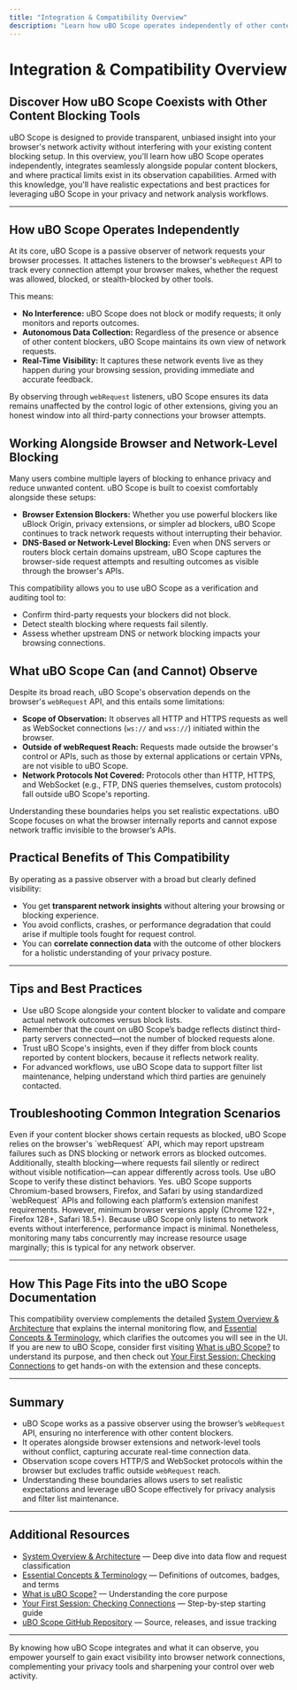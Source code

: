 ```yaml
---
title: "Integration & Compatibility Overview"
description: "Learn how uBO Scope operates independently of other content blockers and works alongside browser and network-level blocking tools. Discover its high compatibility, and where its observation scope ends (e.g., requests outside of webRequest reach, certain network protocols), to set realistic expectations for integration."
---
```


# Integration & Compatibility Overview

## Discover How uBO Scope Coexists with Other Content Blocking Tools

uBO Scope is designed to provide transparent, unbiased insight into your browser's network activity without interfering with your existing content blocking setup. In this overview, you'll learn how uBO Scope operates independently, integrates seamlessly alongside popular content blockers, and where practical limits exist in its observation capabilities. Armed with this knowledge, you'll have realistic expectations and best practices for leveraging uBO Scope in your privacy and network analysis workflows.

---

## How uBO Scope Operates Independently

At its core, uBO Scope is a passive observer of network requests your browser processes. It attaches listeners to the browser's `webRequest` API to track every connection attempt your browser makes, whether the request was allowed, blocked, or stealth-blocked by other tools.

This means:

- **No Interference:** uBO Scope does not block or modify requests; it only monitors and reports outcomes.
- **Autonomous Data Collection:** Regardless of the presence or absence of other content blockers, uBO Scope maintains its own view of network requests.
- **Real-Time Visibility:** It captures these network events live as they happen during your browsing session, providing immediate and accurate feedback.

By observing through `webRequest` listeners, uBO Scope ensures its data remains unaffected by the control logic of other extensions, giving you an honest window into all third-party connections your browser attempts.

## Working Alongside Browser and Network-Level Blocking

Many users combine multiple layers of blocking to enhance privacy and reduce unwanted content. uBO Scope is built to coexist comfortably alongside these setups:

- **Browser Extension Blockers:** Whether you use powerful blockers like uBlock Origin, privacy extensions, or simpler ad blockers, uBO Scope continues to track network requests without interrupting their behavior.
- **DNS-Based or Network-Level Blocking:** Even when DNS servers or routers block certain domains upstream, uBO Scope captures the browser-side request attempts and resulting outcomes as visible through the browser's APIs.

This compatibility allows you to use uBO Scope as a verification and auditing tool to:

- Confirm third-party requests your blockers did not block.
- Detect stealth blocking where requests fail silently.
- Assess whether upstream DNS or network blocking impacts your browsing connections.

## What uBO Scope Can (and Cannot) Observe

Despite its broad reach, uBO Scope's observation depends on the browser's `webRequest` API, and this entails some limitations:

- **Scope of Observation:** It observes all HTTP and HTTPS requests as well as WebSocket connections (`ws://` and `wss://`) initiated within the browser.
- **Outside of webRequest Reach:** Requests made outside the browser's control or APIs, such as those by external applications or certain VPNs, are not visible to uBO Scope.
- **Network Protocols Not Covered:** Protocols other than HTTP, HTTPS, and WebSocket (e.g., FTP, DNS queries themselves, custom protocols) fall outside uBO Scope's reporting.

Understanding these boundaries helps you set realistic expectations. uBO Scope focuses on what the browser internally reports and cannot expose network traffic invisible to the browser’s APIs.

## Practical Benefits of This Compatibility

By operating as a passive observer with a broad but clearly defined visibility:

- You get **transparent network insights** without altering your browsing or blocking experience.
- You avoid conflicts, crashes, or performance degradation that could arise if multiple tools fought for request control.
- You can **correlate connection data** with the outcome of other blockers for a holistic understanding of your privacy posture.

---

## Tips and Best Practices

- Use uBO Scope alongside your content blocker to validate and compare actual network outcomes versus block lists.
- Remember that the count on uBO Scope’s badge reflects distinct third-party servers connected—not the number of blocked requests alone.
- Trust uBO Scope's insights, even if they differ from block counts reported by content blockers, because it reflects network reality.
- For advanced workflows, use uBO Scope data to support filter list maintenance, helping understand which third parties are genuinely contacted.

## Troubleshooting Common Integration Scenarios

<AccordionGroup title='Troubleshooting Integration Issues'>
<Accordion title='Why am I seeing connections that my content blocker claims to have blocked?'>
Even if your content blocker shows certain requests as blocked, uBO Scope relies on the browser's `webRequest` API, which may report upstream failures such as DNS blocking or network errors as blocked outcomes. Additionally, stealth blocking—where requests fail silently or redirect without visible notification—can appear differently across tools. Use uBO Scope to verify these distinct behaviors.
</Accordion>
<Accordion title='Does uBO Scope work with all major browsers?'>
Yes. uBO Scope supports Chromium-based browsers, Firefox, and Safari by using standardized `webRequest` APIs and following each platform’s extension manifest requirements. However, minimum browser versions apply (Chrome 122+, Firefox 128+, Safari 18.5+).
</Accordion>
<Accordion title='Will uBO Scope slow down my browsing?'>
Because uBO Scope only listens to network events without interference, performance impact is minimal. Nonetheless, monitoring many tabs concurrently may increase resource usage marginally; this is typical for any network observer.
</Accordion>
</AccordionGroup>

---

## How This Page Fits into the uBO Scope Documentation

This compatibility overview complements the detailed [System Overview & Architecture](../architecture-core-concepts/system-overview-architecture) that explains the internal monitoring flow, and [Essential Concepts & Terminology](../architecture-core-concepts/core-concepts-terminology), which clarifies the outcomes you will see in the UI. If you are new to uBO Scope, consider first visiting [What is uBO Scope?](../product-intro-value/what-is-ubo-scope) to understand its purpose, and then check out [Your First Session: Checking Connections](../../getting-started/first-use-and-validation/first-use) to get hands-on with the extension and these concepts.

---

## Summary

- uBO Scope works as a passive observer using the browser’s `webRequest` API, ensuring no interference with other content blockers.
- It operates alongside browser extensions and network-level tools without conflict, capturing accurate real-time connection data.
- Observation scope covers HTTP/S and WebSocket protocols within the browser but excludes traffic outside `webRequest` reach.
- Understanding these boundaries allows users to set realistic expectations and leverage uBO Scope effectively for privacy analysis and filter list maintenance.

---

## Additional Resources

- [System Overview & Architecture](../architecture-core-concepts/system-overview-architecture) — Deep dive into data flow and request classification
- [Essential Concepts & Terminology](../architecture-core-concepts/core-concepts-terminology) — Definitions of outcomes, badges, and terms
- [What is uBO Scope?](../product-intro-value/what-is-ubo-scope) — Understanding the core purpose
- [Your First Session: Checking Connections](../../getting-started/first-use-and-validation/first-use) — Step-by-step starting guide
- [uBO Scope GitHub Repository](https://github.com/gorhill/uBO-Scope) — Source, releases, and issue tracking


---

By knowing how uBO Scope integrates and what it can observe, you empower yourself to gain exact visibility into browser network connections, complementing your privacy tools and sharpening your control over web activity.